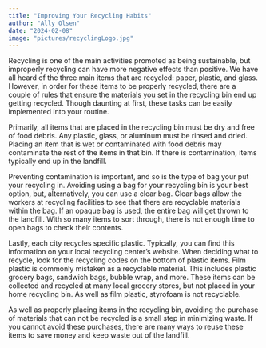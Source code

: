 ```yaml
---
title: "Improving Your Recycling Habits"
author: "Ally Olsen"
date: "2024-02-08"
image: "pictures/recyclingLogo.jpg"
---
```


Recycling is one of the main activities promoted as being sustainable, but improperly recycling can have more negative effects than positive. We have all heard of the three main items that are recycled: paper, plastic, and glass. However, in order for these items to be properly recycled, there are a couple of rules that ensure the materials you set in the recycling bin end up getting recycled. Though daunting at first, these tasks can be easily implemented into your routine.

Primarily, all items that are placed in the recycling bin must be dry and free of food debris. Any plastic, glass, or aluminum must be rinsed and dried. Placing an item that is wet or contaminated with food debris may contaminate the rest of the items in that bin. If there is contamination, items typically end up in the landfill.

Preventing contamination is important, and so is the type of bag your put your recycling in. Avoiding using a bag for your recycling bin is your best option, but, alternatively, you can use a clear bag. Clear bags allow the workers at recycling facilities to see that there are recyclable materials within the bag. If an opaque bag is used, the entire bag will get thrown to the landfill. With so many items to sort through, there is not enough time to open bags to check their contents.

Lastly, each city recycles specific plastic. Typically, you can find this information on your local recycling center's website. When deciding what to recycle, look for the recycling codes on the bottom of plastic items. Film plastic is commonly mistaken as a recyclable material. This includes plastic grocery bags, sandwich bags, bubble wrap, and more. These items can be collected and recycled at many local grocery stores, but not placed in your home recycling bin. As well as film plastic, styrofoam is not recyclable.

As well as properly placing items in the recycling bin, avoiding the purchase of materials that can not be recycled is a small step in minimizing waste. If you cannot avoid these purchases, there are many ways to reuse these items to save money and keep waste out of the landfill.
